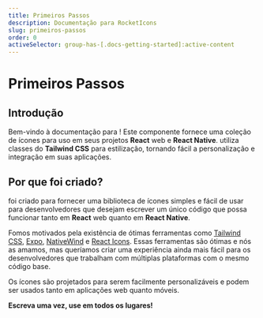 ```yaml
---
title: Primeiros Passos
description: Documentação para RocketIcons
slug: primeiros-passos
order: 0
activeSelector: group-has-[.docs-getting-started]:active-content
---
```



# Primeiros Passos

## Introdução

Bem-vindo à documentação para <RocketIconsTextDefault />!
Este componente fornece uma coleção de ícones para uso em seus projetos <SiReact className="-mt-1 icon-sky-800" /> **React** web e **React Native**.
<RocketIconsTextDefault /> utiliza classes do **Tailwind CSS** para estilização, tornando fácil a personalização e integração em suas aplicações.

## Por que foi criado?

<RocketIconsTextDefault /> foi criado para fornecer uma biblioteca de ícones simples e fácil de usar para desenvolvedores que desejam escrever um único código que possa funcionar tanto em **React** web quanto em **React Native**.


Fomos motivados pela existência de ótimas
ferramentas como
[<SiTailwindcss className="-mt-1" /> Tailwind CSS](https://tailwindcss.com/),
[<SiExpo className="-mt-1" /> Expo](https://expo.dev/),
[<SiReact className="-mt-1 icon-sky-500" /> NativeWind](https://nativewind.dev) e
[<SiReact className="-mt-1 icon-red-800" /> React Icons](https://react-icons.github.io/react-icons/).
Essas ferramentas são ótimas e nós as amamos, mas queríamos criar uma experiência ainda mais fácil
para os desenvolvedores que trabalham com múltiplas plataformas com o mesmo código base.

Os ícones são projetados para serem facilmente personalizáveis e podem ser usados tanto em aplicações web
quanto móveis.

**Escreva uma vez, use em todos os lugares!**

<Instalacao />

<Configuracao />

<Personalizacao />

<Contribuicao />